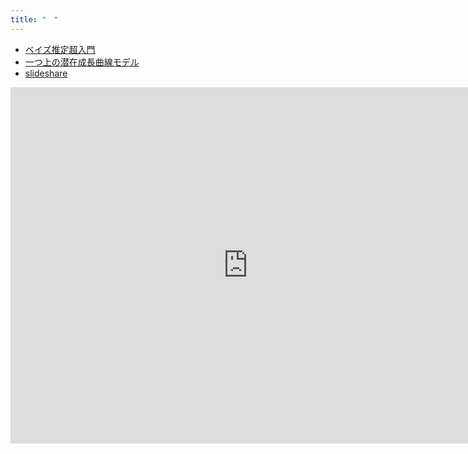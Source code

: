```yaml
---
title: "　"
---
```

- [ベイズ推定超入門](https://ytake2.github.io/bayes.github.io/)
- [一つ上の潜在成長曲線モデル](https://ytake2.github.io/DARM20160327/DARMlong.html#/)
- [slideshare](http://www.slideshare.net/yoshitaket?utm_campaign=profiletracking&utm_medium=sssite&utm_source=ssslideview)

<iframe src="http://www.slideshare.net/yoshitaket/slideshelf" width="760px" height="570px" frameborder="0" marginwidth="0" marginheight="0" scrolling="no" style="border:none;" allowfullscreen webkitallowfullscreen mozallowfullscreen></iframe>